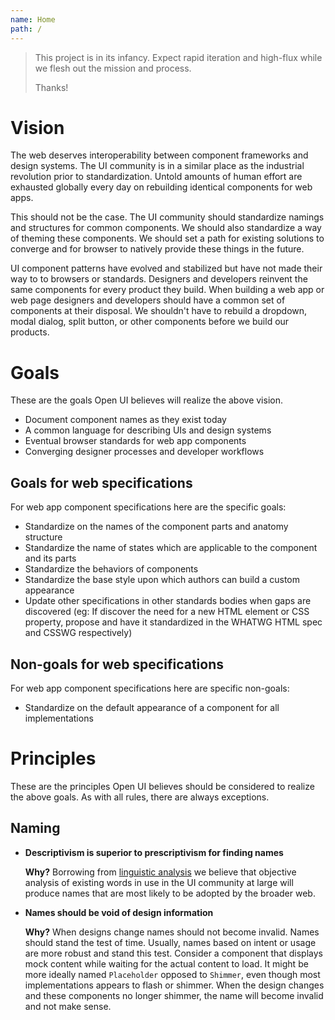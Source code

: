 ```yaml
---
name: Home
path: /
---
```


> This project is in its infancy. Expect rapid iteration and high-flux while we flesh out the mission and process.
>
> Thanks!

# Vision

The web deserves interoperability between component frameworks and design systems.
The UI community is in a similar place as the industrial revolution prior to standardization.
Untold amounts of human effort are exhausted globally every day on rebuilding identical components for web apps.

This should not be the case.
The UI community should standardize namings and structures for common components.
We should also standardize a way of theming these components.
We should set a path for existing solutions to converge and for browser to natively provide these things in the future.

UI component patterns have evolved and stabilized but have not made their way to to browsers or standards.
Designers and developers reinvent the same components for every product they build.
When building a web app or web page designers and developers should have a common set of components at their disposal.
We shouldn't have to rebuild a dropdown, modal dialog, split button, or other components before we build our products.

# Goals

These are the goals Open UI believes will realize the above vision.

- Document component names as they exist today
- A common language for describing UIs and design systems
- Eventual browser standards for web app components
- Converging designer processes and developer workflows

## Goals for web specifications

For web app component specifications here are the specific goals:

- Standardize on the names of the component parts and anatomy structure
- Standardize the name of states which are applicable to the component and its parts
- Standardize the behaviors of components
- Standardize the base style upon which authors can build a custom appearance
- Update other specifications in other standards bodies when gaps are discovered (eg: If
  discover the need for a new HTML element or CSS property, propose and have it standardized in
  the WHATWG HTML spec and CSSWG respectively)

## Non-goals for web specifications

For web app component specifications here are specific non-goals:

- Standardize on the default appearance of a component for all implementations

# Principles

These are the principles Open UI believes should be considered to realize the above goals.
As with all rules, there are always exceptions.

## Naming

- **Descriptivism is superior to prescriptivism for finding names**

  **Why?**
  Borrowing from [linguistic analysis](https://en.wikipedia.org/wiki/Linguistic_description) we believe that objective analysis of existing words in use in the UI community at large will produce names that are most likely to be adopted by the broader web.

- **Names should be void of design information**

  **Why?**
  When designs change names should not become invalid.
  Names should stand the test of time.
  Usually, names based on intent or usage are more robust and stand this test.
  Consider a component that displays mock content while waiting for the actual content to load.
  It might be more ideally named `Placeholder` opposed to `Shimmer`, even though most implementations appears to flash or shimmer.
  When the design changes and these components no longer shimmer, the name will become invalid and not make sense.
